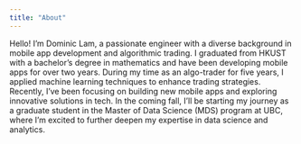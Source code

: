 ```yaml
---
title: "About"
---
```


Hello! I’m Dominic Lam, a passionate engineer with a diverse background in mobile app development and algorithmic trading. 
I graduated from HKUST with a bachelor’s degree in mathematics and have been developing mobile apps for over two years. 
During my time as an algo-trader for five years, I applied machine learning techniques to enhance trading strategies. 
Recently, I’ve been focusing on building new mobile apps and exploring innovative solutions in tech. 
In the coming fall, I’ll be starting my journey as a graduate student in the Master of Data Science (MDS) program at UBC, 
where I’m excited to further deepen my expertise in data science and analytics.